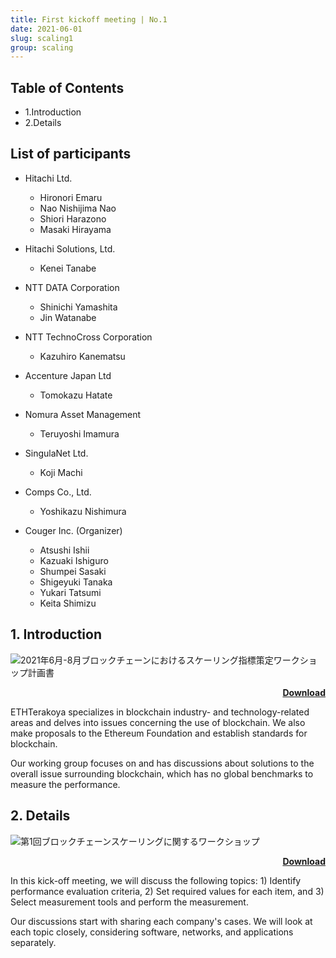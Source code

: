 ```yaml
---
title: First kickoff meeting | No.1
date: 2021-06-01
slug: scaling1
group: scaling
---
```


## Table of Contents

- 1.Introduction
- 2.Details

## List of participants

- Hitachi Ltd.

  - Hironori Emaru
  - Nao Nishijima Nao
  - Shiori Harazono
  - Masaki Hirayama

- Hitachi Solutions, Ltd.

  - Kenei Tanabe

- NTT DATA Corporation

  - Shinichi Yamashita
  - Jin Watanabe

- NTT TechnoCross Corporation

  - Kazuhiro Kanematsu

- Accenture Japan Ltd

  - Tomokazu Hatate

- Nomura Asset Management

  - Teruyoshi Imamura

- SingulaNet Ltd.

  - Koji Machi

- Comps Co., Ltd.

  - Yoshikazu Nishimura

* Couger Inc. (Organizer)

  - Atsushi Ishii
  - Kazuaki Ishiguro
  - Shumpei Sasaki
  - Shigeyuki Tanaka
  - Yukari Tatsumi
  - Keita Shimizu

## 1. Introduction

![2021年6月-8月ブロックチェーンにおけるスケーリング指標策定ワークショップ計画書](./images/section1-en.png)

<p style="text-align: right;font-weight:bold;">
  <a
    href="/pdf/scaling/E-ETHTerakoya_Overview-scaling_v006_en.pdf"
    target="_blank"
  >
    Download
  </a>
</p>

ETHTerakoya specializes in blockchain industry- and technology-related areas and delves into issues concerning the use of blockchain. We also make proposals to the Ethereum Foundation and establish standards for blockchain.

Our working group focuses on and has discussions about solutions to the overall issue surrounding blockchain, which has no global benchmarks to measure the performance.

## 2. Details

![第1回ブロックチェーンスケーリングに関するワークショップ](./images/section2-en.png)

<p style="text-align: right;font-weight:bold;">
  <a href="/pdf/scaling/E-2021_06_ethterakoya_kickoff_en.pdf" target="_blank">
    Download
  </a>
</p>

In this kick-off meeting, we will discuss the following topics: 1) Identify performance evaluation criteria, 2) Set required values for each item, and 3) Select measurement tools and perform the measurement.

Our discussions start with sharing each company's cases. We will look at each topic closely, considering software, networks, and applications separately.
